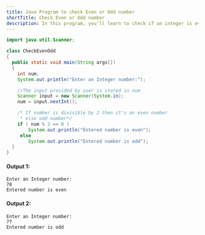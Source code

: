 ```yaml
---
title: Java Program to check Even or Odd number
shortTitle: Check Even or Odd number
description: In this program, you'll learn to check if an integer is even or odd in Java.
---
```


```java
import java.util.Scanner;

class CheckEvenOdd
{
  public static void main(String args[])
  {
    int num;
    System.out.println("Enter an Integer number:");

    //The input provided by user is stored in num
    Scanner input = new Scanner(System.in);
    num = input.nextInt();

    /* If number is divisible by 2 then it's an even number
     * else odd number*/
    if ( num % 2 == 0 )
        System.out.println("Entered number is even");
     else
        System.out.println("Entered number is odd");
  }
}
```
#### Output 1:

```text
Enter an Integer number:
78
Entered number is even
```

#### Output 2:

```text
Enter an Integer number:
77
Entered number is odd
```

